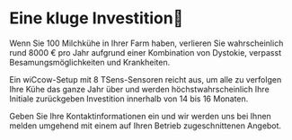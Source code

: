 # Eine kluge Investition🐓

Wenn Sie 100 Milchkühe in Ihrer Farm haben, verlieren Sie wahrscheinlich
rund 8000 € pro Jahr aufgrund einer Kombination von Dystokie, verpasst
Besamungsmöglichkeiten und Krankheiten.

Ein wiCcow-Setup mit 8 TSens-Sensoren reicht aus, um alle zu verfolgen
Ihre Kühe das ganze Jahr über und werden höchstwahrscheinlich Ihre Initiale 
zurückgeben Investition innerhalb von 14 bis 16 Monaten.

Geben Sie Ihre Kontaktinformationen ein und wir werden uns bei Ihnen melden
umgehend mit einem auf Ihren Betrieb zugeschnittenen Angebot.

